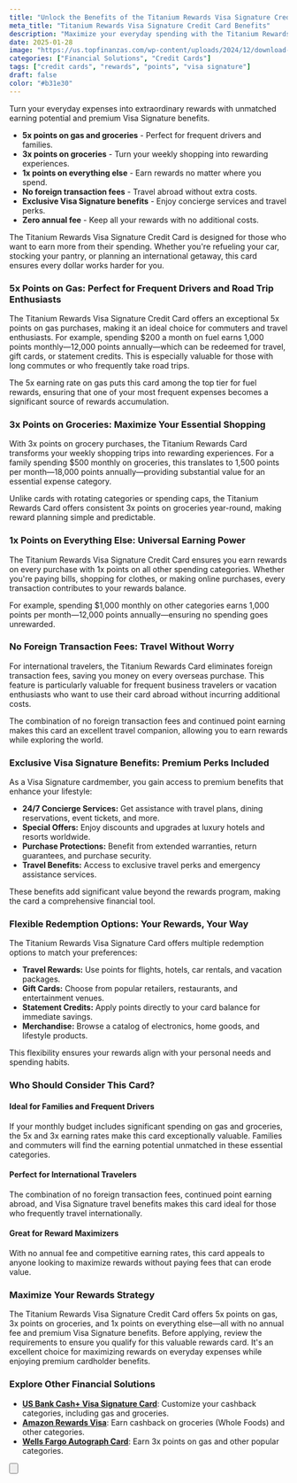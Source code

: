 ```yaml
---
title: "Unlock the Benefits of the Titanium Rewards Visa Signature Credit Card"
meta_title: "Titanium Rewards Visa Signature Credit Card Benefits"
description: "Maximize your everyday spending with the Titanium Rewards Visa Signature Credit Card. Earn 5x points on gas and groceries, enjoy premium benefits, and no annual fee."
date: 2025-01-28
image: "https://us.topfinanzas.com/wp-content/uploads/2024/12/download-1-2.webp"
categories: ["Financial Solutions", "Credit Cards"]
tags: ["credit cards", "rewards", "points", "visa signature"]
draft: false
color: "#b31e30"
---
```



Turn your everyday expenses into extraordinary rewards with unmatched earning potential and premium Visa Signature benefits.

- **5x points on gas and groceries** - Perfect for frequent drivers and families.
- **3x points on groceries** - Turn your weekly shopping into rewarding experiences.
- **1x points on everything else** - Earn rewards no matter where you spend.
- **No foreign transaction fees** - Travel abroad without extra costs.
- **Exclusive Visa Signature benefits** - Enjoy concierge services and travel perks.
- **Zero annual fee** - Keep all your rewards with no additional costs.



The Titanium Rewards Visa Signature Credit Card is designed for those who want to earn more from their spending. Whether you're refueling your car, stocking your pantry, or planning an international getaway, this card ensures every dollar works harder for you.

### 5x Points on Gas: Perfect for Frequent Drivers and Road Trip Enthusiasts

The Titanium Rewards Visa Signature Credit Card offers an exceptional 5x points on gas purchases, making it an ideal choice for commuters and travel enthusiasts. For example, spending $200 a month on fuel earns 1,000 points monthly—12,000 points annually—which can be redeemed for travel, gift cards, or statement credits. This is especially valuable for those with long commutes or who frequently take road trips.

The 5x earning rate on gas puts this card among the top tier for fuel rewards, ensuring that one of your most frequent expenses becomes a significant source of rewards accumulation.

### 3x Points on Groceries: Maximize Your Essential Shopping

With 3x points on grocery purchases, the Titanium Rewards Card transforms your weekly shopping trips into rewarding experiences. For a family spending $500 monthly on groceries, this translates to 1,500 points per month—18,000 points annually—providing substantial value for an essential expense category.

Unlike cards with rotating categories or spending caps, the Titanium Rewards Card offers consistent 3x points on groceries year-round, making reward planning simple and predictable.

### 1x Points on Everything Else: Universal Earning Power

The Titanium Rewards Visa Signature Credit Card ensures you earn rewards on every purchase with 1x points on all other spending categories. Whether you're paying bills, shopping for clothes, or making online purchases, every transaction contributes to your rewards balance.

For example, spending $1,000 monthly on other categories earns 1,000 points per month—12,000 points annually—ensuring no spending goes unrewarded.

### No Foreign Transaction Fees: Travel Without Worry

For international travelers, the Titanium Rewards Card eliminates foreign transaction fees, saving you money on every overseas purchase. This feature is particularly valuable for frequent business travelers or vacation enthusiasts who want to use their card abroad without incurring additional costs.

The combination of no foreign transaction fees and continued point earning makes this card an excellent travel companion, allowing you to earn rewards while exploring the world.

### Exclusive Visa Signature Benefits: Premium Perks Included

As a Visa Signature cardmember, you gain access to premium benefits that enhance your lifestyle:

- **24/7 Concierge Services:** Get assistance with travel plans, dining reservations, event tickets, and more.
- **Special Offers:** Enjoy discounts and upgrades at luxury hotels and resorts worldwide.
- **Purchase Protections:** Benefit from extended warranties, return guarantees, and purchase security.
- **Travel Benefits:** Access to exclusive travel perks and emergency assistance services.

These benefits add significant value beyond the rewards program, making the card a comprehensive financial tool.

### Flexible Redemption Options: Your Rewards, Your Way

The Titanium Rewards Visa Signature Card offers multiple redemption options to match your preferences:

- **Travel Rewards:** Use points for flights, hotels, car rentals, and vacation packages.
- **Gift Cards:** Choose from popular retailers, restaurants, and entertainment venues.
- **Statement Credits:** Apply points directly to your card balance for immediate savings.
- **Merchandise:** Browse a catalog of electronics, home goods, and lifestyle products.

This flexibility ensures your rewards align with your personal needs and spending habits.

### Who Should Consider This Card?

#### Ideal for Families and Frequent Drivers

If your monthly budget includes significant spending on gas and groceries, the 5x and 3x earning rates make this card exceptionally valuable. Families and commuters will find the earning potential unmatched in these essential categories.

#### Perfect for International Travelers

The combination of no foreign transaction fees, continued point earning abroad, and Visa Signature travel benefits makes this card ideal for those who frequently travel internationally.

#### Great for Reward Maximizers

With no annual fee and competitive earning rates, this card appeals to anyone looking to maximize rewards without paying fees that can erode value.

### Maximize Your Rewards Strategy

The Titanium Rewards Visa Signature Credit Card offers 5x points on gas, 3x points on groceries, and 1x points on everything else—all with no annual fee and premium Visa Signature benefits. Before applying, review the requirements to ensure you qualify for this valuable rewards card. It's an excellent choice for maximizing rewards on everyday expenses while enjoying premium cardholder benefits.



<AdZone id="us_budgetbeepro_4" />

### Explore Other Financial Solutions

- [**US Bank Cash+ Visa Signature Card**](/financial-solutions/us-bank-cash-plus-visa-signature-card-benefits): Customize your cashback categories, including gas and groceries.
- [**Amazon Rewards Visa**](/financial-solutions/amazon-rewards-visa-credit-card-benefits): Earn cashback on groceries (Whole Foods) and other categories.
- [**Wells Fargo Autograph Card**](/financial-solutions/wells-fargo-autograph-card-benefits): Earn 3x points on gas and other popular categories.

<Button
  label="See Requirements"
  link="/financial-solutions/titanium-rewards-visa-signature-credit-card-requirements"
/>
